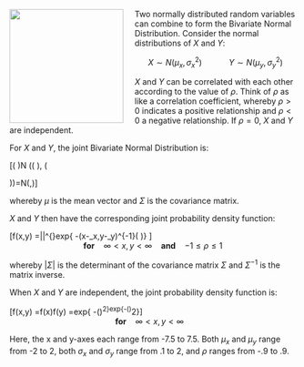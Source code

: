 <img src="http://i1.sndcdn.com/avatars-000059094172-rgbc57-crop.jpg?3eddc42" width="200" height="200" align="left" style="margin-right: 20px;">

Two normally distributed random variables can combine to form the Bivariate Normal Distribution. Consider the normal distributions of $X$ and $Y$:

<center> $X\sim N(\mu_x,\sigma_x^2)$ &nbsp;&nbsp;&nbsp;&nbsp;&nbsp;&nbsp;&nbsp;&nbsp;&nbsp;&nbsp; $Y\sim N(\mu_y,\sigma_y^2)$ </center>

$X$ and $Y$ can be correlated with each other according to the value of $\rho$. Think of $\rho$ as like a correlation coefficient, whereby $\rho>0$ indicates a positive relationship and $\rho<0$ a negative relationship. If $\rho=0$, $X$ and $Y$ are independent.

For $X$ and $Y$, the joint Bivariate Normal Distribution is:

\[\left(\begin{array}{cc}
X \\
Y \end{array} \right)\sim N \left(\left(\begin{array}{cc}
\mu_x \\
\mu_y \end{array} \right), \left( \begin{array}{cc}
\sigma_x^2 & \rho \sigma_x \sigma_y \\
\rho \sigma_x \sigma_y & \sigma_y^2 \end{array} \right)\right)=N(\mu,\Sigma)\]

whereby $\mu$ is the mean vector and $\Sigma$ is the covariance matrix.

$X$ and $Y$ then have the corresponding joint probability density function:

\[f(x,y) =\frac{1}{2\pi}|\Sigma|^{\frac{-1}{2}}exp\left\{ -\frac{1}{2}(x-\mu_x,y-\mu_y)\Sigma^{-1}\left(\begin{array}{cc}
x-\mu_x \\
y-\mu_y \end{array} \right)\right\} \] <center> <b>for</b> &nbsp;&nbsp; $\infty < x,y < \infty$ &nbsp;&nbsp; <b>and</b> &nbsp;&nbsp; $-1\leq \rho \leq 1$</center>

whereby $|\Sigma|$ is the determinant of the covariance matrix $\Sigma$ and $\Sigma^{-1}$ is the matrix inverse.

When $X$ and $Y$ are independent, the joint probability density function is:

\[f(x,y) =f(x)f(y) =\frac{1}{2\pi\sigma_x \sigma_y}exp\left\{ -\frac{1}{2}\left(\frac{x-\mu_x}{\sigma_x}\right)^2\right\}exp\left\{-\frac{1}{2}\left(\frac{y-\mu_y}{\sigma_y}\right)^2\right\}\] <center><b>for</b> &nbsp;&nbsp; $\infty < x,y < \infty$ &nbsp;&nbsp;</center>

Here, the x and y-axes each range from -7.5 to 7.5. Both $\mu_x$ and $\mu_y$ range from -2 to 2, both $\sigma_x$ and $\sigma_y$ range from .1 to 2, and $\rho$ ranges from -.9 to .9.